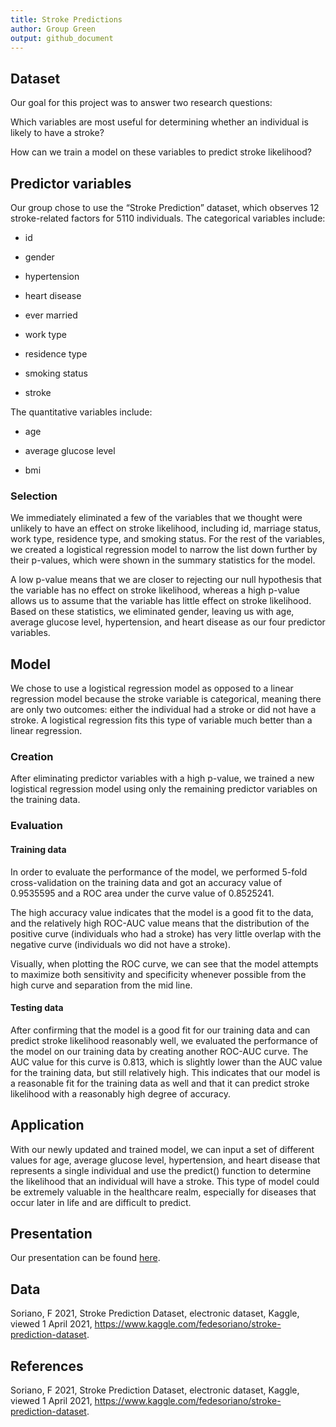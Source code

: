 ```yaml
---
title: Stroke Predictions
author: Group Green
output: github_document
---
```


## Dataset
Our goal for this project was to answer two research questions:

Which variables are most useful for determining whether an individual is likely to have a stroke?

How can we train a model on these variables to predict stroke likelihood?

## Predictor variables
Our group chose to use the "Stroke Prediction" dataset, which observes 12 stroke-related factors for 5110 individuals. The categorical variables include: 

- id

- gender

- hypertension

- heart disease

- ever married

- work type

- residence type

- smoking status

- stroke

The quantitative variables include:

- age

- average glucose level

- bmi

### Selection
We immediately eliminated a few of the variables that we thought were unlikely to have an effect on stroke likelihood, including id, marriage status, work type, residence type, and smoking status. For the rest of the variables, we created a logistical regression model to narrow the list down further by their p-values, which were shown in the summary statistics for the model.

A low p-value means that we are closer to rejecting our null hypothesis that the variable has no effect on stroke likelihood, whereas a high p-value allows us to assume that the variable has little effect on stroke likelihood. Based on these statistics, we eliminated gender, leaving us with age, average glucose level, hypertension, and heart disease as our four predictor variables.

## Model
We chose to use a logistical regression model as opposed to a linear regression model because the stroke variable is categorical, meaning there are only two outcomes: either the individual had a stroke or did not have a stroke. A logistical regression fits this type of variable much better than a linear regression.

### Creation
After eliminating predictor variables with a high p-value, we trained a new logistical regression model using only the remaining predictor variables on the training data.

### Evaluation

#### Training data
In order to evaluate the performance of the model, we performed 5-fold cross-validation on the training data and got an accuracy value of 0.9535595 and a ROC area under the curve value of 0.8525241.

The high accuracy value indicates that the model is a good fit to the data, and the relatively high ROC-AUC value means that the distribution of the positive curve (individuals who had a stroke) has very little overlap with the negative curve (individuals wo did not have a stroke).

Visually, when plotting the ROC curve, we can see that the model attempts to maximize both sensitivity and specificity whenever possible from the high curve and separation from the mid line.

#### Testing data
After confirming that the model is a good fit for our training data and can predict stroke likelihood reasonably well, we evaluated the performance of the model on our training data by creating another ROC-AUC curve. The AUC value for this curve is 0.813, which is slightly lower than the AUC value for the training data, but still relatively high. This indicates that our model is a reasonable fit for the training data as well and that it can predict stroke likelihood with a reasonably high degree of accuracy.

## Application
With our newly updated and trained model, we can input a set of different values for age, average glucose level, hypertension, and heart disease that represents a single individual and use the predict() function to determine the likelihood that an individual will have a stroke. This type of model could be extremely valuable in the healthcare realm, especially for diseases that occur later in life and are difficult to predict.

## Presentation

Our presentation can be found [here](presentation/presentation.html).

## Data 

Soriano, F 2021, Stroke Prediction Dataset, electronic dataset, Kaggle, viewed 1 April 2021, <https://www.kaggle.com/fedesoriano/stroke-prediction-dataset>.

## References

Soriano, F 2021, Stroke Prediction Dataset, electronic dataset, Kaggle, viewed 1 April 2021, <https://www.kaggle.com/fedesoriano/stroke-prediction-dataset>.
